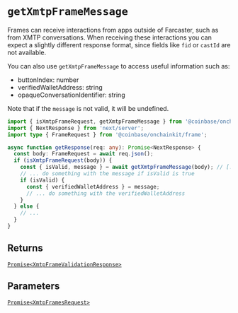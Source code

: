 # `getXmtpFrameMessage`

Frames can receive interactions from apps outside of Farcaster, such as from XMTP conversations.
When receiving these interactions you can expect a slightly different response format,
since fields like `fid` or `castId` are not available.

You can also use `getXmtpFrameMessage` to access useful information such as:

- buttonIndex: number
- verifiedWalletAddress: string
- opaqueConversationIdentifier: string

Note that if the `message` is not valid, it will be undefined.

```ts
import { isXmtpFrameRequest, getXmtpFrameMessage } from '@coinbase/onchainkit/xmtp'; // [!code focus]
import { NextResponse } from 'next/server';
import type { FrameRequest } from '@coinbase/onchainkit/frame';

async function getResponse(req: any): Promise<NextResponse> {
  const body: FrameRequest = await req.json();
  if (isXmtpFrameRequest(body)) {
    const { isValid, message } = await getXmtpFrameMessage(body); // [!code focus]
    // ... do something with the message if isValid is true
    if (isValid) {
      const { verifiedWalletAddress } = message;
      // ... do something with the verifiedWalletAddress
    }
  } else {
    // ...
  }
}
```

## Returns

[`Promise<XmtpFrameValidationResponse>`](/xmtp/types#xmtpframevalidationresponse)

## Parameters

[`Promise<XmtpFramesRequest>`](/xmtp/types#xmtpframesrequest)
